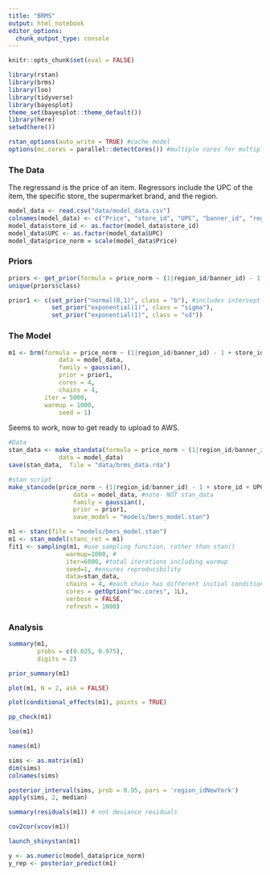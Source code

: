 ```yaml
---
title: "BRMS"
output: html_notebook
editor_options: 
  chunk_output_type: console
---
```


```r
knitr::opts_chunk$set(eval = FALSE)
```

```r
library(rstan)
library(brms)
library(loo)
library(tidyverse)
library(bayesplot)
theme_set(bayesplot::theme_default())
library(here)
setwd(here())
```

```r
rstan_options(auto_write = TRUE) #cache model
options(mc.cores = parallel::detectCores()) #multiple cores for multiple chains
```


### The Data

The regressand is the price of an item. Regressors include the UPC of the item, the specific store, the supermarket brand, and the region.

```r
model_data <- read.csv("data/model_data.csv")
colnames(model_data) <- c("Price", "store_id", "UPC", "banner_id", "region_id")
model_data$store_id <- as.factor(model_data$store_id)
model_data$UPC <- as.factor(model_data$UPC)
model_data$price_norm = scale(model_data$Price)
```


### Priors

```r
priors <- get_prior(formula = price_norm ~ (1|region_id/banner_id) - 1 + store_id + UPC,              data = model_data)
unique(priors$class)
```


```r
prior1 <- c(set_prior("normal(0,1)", class = "b"), #includes intercept I think...
            set_prior("exponential(1)", class = "sigma"),
            set_prior("exponential(1)", class = "sd"))
```



### The Model

```r
m1 <- brm(formula = price_norm ~ (1|region_id/banner_id) - 1 + store_id + UPC,
              data = model_data, 
              family = gaussian(),
              prior = prior1,
              cores = 4,
              chains = 4,
          iter = 5000,
          warmup = 1000,
              seed = 1)
```

Seems to work, now to get ready to upload to AWS.


```r
#Data
stan_data <- make_standata(formula = price_norm ~ (1|region_id/banner_id) - 1 + store_id + UPC, 
              data = model_data)
save(stan_data,  file = "data/brms_data.rda")
```

```r
#stan script
make_stancode(price_norm ~ (1|region_id/banner_id) - 1 + store_id + UPC, 
                  data = model_data, #note- NOT stan_data
                  family = gaussian(),
                  prior = prior1,
                  save_model = "models/bmrs_model.stan")
```


```r
m1 <- stanc(file = "models/bmrs_model.stan")
m1 <- stan_model(stanc_ret = m1)
fit1 <- sampling(m1, #use sampling function, rather than stan()
                warmup=1000, #
                iter=6000, #total iterations including warmup
                seed=1, #ensures reproducibility 
                data=stan_data, 
                chains = 4, #each chain has different initial condition which helps to find pathological neighborhood of posterior
                cores = getOption("mc.cores", 1L),
                verbose = FALSE,
                refresh = 1000)
```




### Analysis

```r
summary(m1, 
        probs = c(0.025, 0.975),
        digits = 2)
```

```r
prior_summary(m1)
```

```r
plot(m1, N = 2, ask = FALSE)
```

```r
plot(conditional_effects(m1), points = TRUE) 
```

```r
pp_check(m1)
```

```r
loo(m1)
```


```r
names(m1)
```

```r
sims <- as.matrix(m1)
dim(sims)
colnames(sims)
```

```r
posterior_interval(sims, prob = 0.95, pars = 'region_idNewYork')
apply(sims, 2, median)
```


```r
summary(residuals(m1)) # not deviance residuals
```

```r
cov2cor(vcov(m1))
```

```r
launch_shinystan(m1)
```

```r
y <- as.numeric(model_data$price_norm)
y_rep <- posterior_predict(m1)
```

